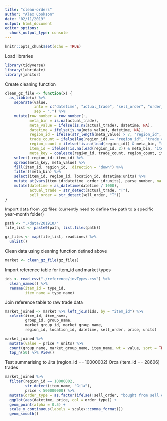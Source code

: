 ```yaml
---
title: "clean-orders"
author: "Alex Cookson"
date: "02/11/2019"
output: html_document
editor_options: 
  chunk_output_type: console
---
```


```r
knitr::opts_chunk$set(echo = TRUE)
```

Load libraries

```r
library(tidyverse)
library(lubridate)
library(janitor)
```

Create cleaning function

```r
clean_gz_file <- function(x) {
  as_tibble(x) %>%
    separate(value,
             into = c("datetime", "actual_trade", "sell_order", "order_id", "price", "units", "location_id"),
             sep = ",") %>%
    mutate(row_number = row_number(),
           meta_bin = is.na(actual_trade),
           meta_value = ifelse(is.na(actual_trade), datetime, NA),
           datetime = ifelse(is.na(meta_value), datetime, NA),
           region_id = ifelse(str_length(meta_value) > 7, "region_id", NA),
           trade_count = ifelse(lag(region_id) == "region_id", "trade_count", NA),
           region_count = ifelse(!is.na(lead(region_id)) & meta_bin, "region_count", NA),
           item_id = ifelse(!is.na(lead(region_id, 2)) & meta_bin, "item_id", NA),
           meta_key = coalesce(region_id, trade_count, region_count, item_id)) %>%
    select(-region_id:-item_id) %>%
    spread(meta_key, meta_value) %>%
    fill(item_id, region_id, .direction = "down") %>%
    filter(!meta_bin) %>%
    select(item_id, region_id, location_id, datetime:units) %>%
    mutate_at(vars(item_id:datetime, order_id:units), parse_number, na = "None") %>%
    mutate(datetime = as_datetime(datetime / 1000),
           actual_trade = str_detect(actual_trade, "T"),
           sell_order = str_detect(sell_order, "T"))
}
```

Import data from .gz files (currently need to define the path to a specific year-month folder)

```r
path <- "./data/201910/"
file_list <- paste0(path, list.files(path))

gz_files <- map(file_list, readLines) %>%
  unlist()
```

Clean data using cleaning function defined above

```r
market <- clean_gz_file(gz_files)
```

Import reference table for item_id and market types

```r
ids <- read_csv("./reference/invTypes.csv") %>%
  clean_names() %>%
  rename(item_id = type_id,
         item_name = type_name)
```

Join reference table to raw trade data

```r
market_joined <- market %>% left_join(ids, by = "item_id") %>%
  select(item_id, item_name,
         group_id, group_name,
         market_group_id, market_group_name,
         region_id, location_id, datetime, sell_order, price, units)

market_joined %>%
  mutate(value = price * units) %>%
  count(group_name, market_group_name, item_name, wt = value, sort = TRUE) %>%
  top_n(50) %>% View()
```

Test summarising to Jita (region_id == 10000002) Orca (item_id == 28606) trades

```r
market_joined %>%
  filter(region_id == 10000002,
         str_detect(item_name, "Gila"),
         price < 500000000) %>%
  mutate(order_type = as.factor(ifelse(!sell_order, "bought from sell order", "sold to buy order"))) %>%
  ggplot(aes(datetime, price, col = order_type)) +
  geom_point(alpha = 0.5) +
  scale_y_continuous(labels = scales::comma_format())
  geom_smooth()
```